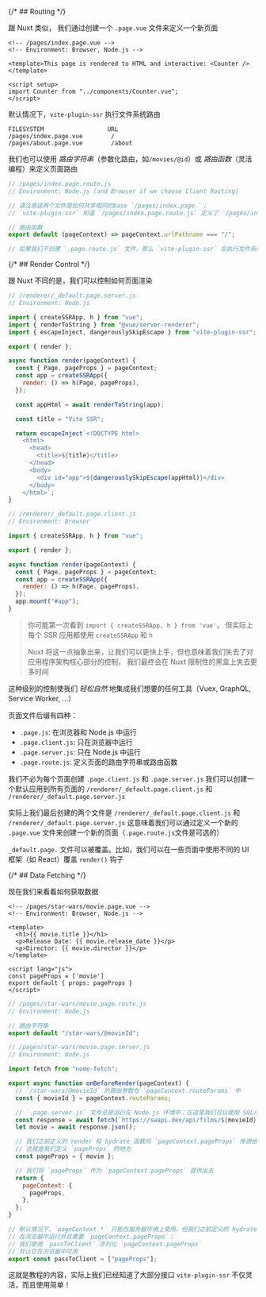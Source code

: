 
{/* ## Routing */}

跟 Nuxt 类似，
我们通过创建一个 `.page.vue` 文件来定义一个新页面

```vue
<!-- /pages/index.page.vue -->
<!-- Environment: Browser, Node.js -->

<template>This page is rendered to HTML and interactive: <Counter /></template>

<script setup>
import Counter from "../components/Counter.vue";
</script>
```

默认情况下，`vite-plugin-ssr` 执行文件系统路由

```
FILESYSTEM                  URL
/pages/index.page.vue        /
/pages/about.page.vue        /about
```

我们也可以使用 _路由字符串_（参数化路由，如`/movies/@id`）或 _路由函数_（灵活编程）来定义页面路由

```js
// /pages/index.page.route.js
// Environment: Node.js (and Browser if we choose Client Routing)

// 请注意这两个文件是如何共享相同的base `/pages/index.page.`；
// `vite-plugin-ssr` 知道 `/pages/index.page.route.js` 定义了 `/pages/index.page.vue` 的路由

// 路由函数
export default (pageContext) => pageContext.urlPathname === "/";

// 如果我们不创建 `.page.route.js` 文件，那么 `vite-plugin-ssr` 会执行文件系统路由
```

{/* ## Render Control */}

跟 Nuxt 不同的是，我们可以控制如何页面渲染

```js
// /renderer/_default.page.server.js
// Environment: Node.js

import { createSSRApp, h } from "vue";
import { renderToString } from "@vue/server-renderer";
import { escapeInject, dangerouslySkipEscape } from "vite-plugin-ssr";

export { render };

async function render(pageContext) {
  const { Page, pageProps } = pageContext;
  const app = createSSRApp({
    render: () => h(Page, pageProps),
  });

  const appHtml = await renderToString(app);

  const title = "Vite SSR";

  return escapeInject`<!DOCTYPE html>
    <html>
      <head>
        <title>${title}</title>
      </head>
      <body>
        <div id="app">${dangerouslySkipEscape(appHtml)}</div>
      </body>
    </html>`;
}
```

```js
// /renderer/_default.page.client.js
// Environment: Browser

import { createSSRApp, h } from "vue";

export { render };

async function render(pageContext) {
  const { Page, pageProps } = pageContext;
  const app = createSSRApp({
    render: () => h(Page, pageProps),
  });
  app.mount("#app");
}
```

> 你可能第一次看到 `import { createSSRApp, h } from 'vue'`，
> 但实际上每个 SSR 应用都使用 `createSSRApp` 和 `h`
>
> Nuxt 将这一点抽象出来，让我们可以更快上手，但也意味着我们失去了对应用程序架构核心部分的控制，
> 我们最终会在 Nuxt 限制性的黑盒上失去更多时间

这种级别的控制使我们 _轻松自然_ 地集成我们想要的任何工具（Vuex, GraphQL, Service Worker, ...）

页面文件后缀有四种：

- `.page.js`: 在浏览器和 Node.js 中运行
- `.page.client.js`: 只在浏览器中运行
- `.page.server.js`: 只在 Node.js 中运行
- `.page.route.js`: 定义页面的路由字符串或路由函数

我们不必为每个页面创建 `.page.client.js` 和 `.page.server.js`
我们可以创建一个默认应用到所有页面的 `/renderer/_default.page.client.js` 和 `/renderer/_default.page.server.js`

实际上我们最后创建的两个文件是 `/renderer/_default.page.client.js` 和 `/renderer/_default.page.server.js`
这意味着我们可以通过定义一个新的 `.page.vue` 文件来创建一个新的页面（`.page.route.js`文件是可选的）

`_default.page.` 文件可以被覆盖。比如，我们可以在一些页面中使用不同的 UI 框架（如 React）覆盖 `render()` 钩子

{/* ## Data Fetching */}

现在我们来看看如何获取数据

```vue
<!-- /pages/star-wars/movie.page.vue -->
<!-- Environment: Browser, Node.js -->

<template>
  <h1>{{ movie.title }}</h1>
  <p>Release Date: {{ movie.release_date }}</p>
  <p>Director: {{ movie.director }}</p>
</template>

<script lang="js">
const pageProps = ['movie']
export default { props: pageProps }
</script>
```

```js
// /pages/star-wars/movie.page.route.js
// Environment: Node.js

// 路由字符串
export default "/star-wars/@movieId";
```

```js
// /pages/star-wars/movie.page.server.js
// Environment: Node.js

import fetch from "node-fetch";

export async function onBeforeRender(pageContext) {
  // `/star-wars/@movieId` 的路由参数在 `pageContext.routeParams` 中
  const { movieId } = pageContext.routeParams;

  // `.page.server.js` 文件总是运行在 Node.js 环境中；在这里我们可以使用 SQL/ORM 查询
  const response = await fetch(`https://swapi.dev/api/films/${movieId}`);
  let movie = await response.json();

  // 我们之前定义的 render 和 hydrate 函数将 `pageContext.pageProps` 传递给Vue根组件 `Page`
  // 这就是我们定义 `pageProps` 的地方
  const pageProps = { movie };

  // 我们将 `pageProps` 作为 `pageContext.pageProps` 提供出去
  return {
    pageContext: {
      pageProps,
    },
  };
}

// 默认情况下，`pageContext.*` 只能在服务器环境上使用，但我们之前定义的 hydrate 函数
// 在浏览器中运行并且需要 `pageContext.pageProps`；
// 我们使用 `passToClient` 序列化 `pageContext.pageProps`
// 并让它在浏览器中可用
export const passToClient = ["pageProps"];
```

这就是教程的内容，实际上我们已经知道了大部分接口
`vite-plugin-ssr` 不仅灵活，而且使用简单！

<ScaffoldCallToActionTour />
